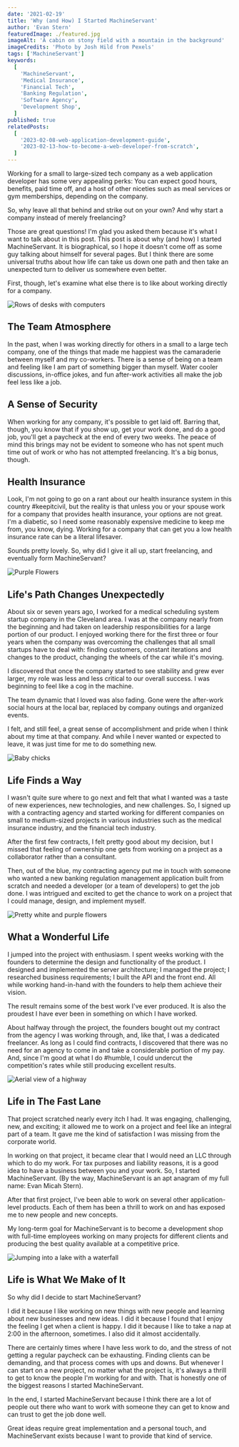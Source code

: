 ```yaml
---
date: '2021-02-19'
title: 'Why (and How) I Started MachineServant'
author: 'Evan Stern'
featuredImage: ./featured.jpg
imageAlt: 'A cabin on stony field with a mountain in the background'
imageCredits: 'Photo by Josh Hild from Pexels'
tags: ['MachineServant']
keywords:
  [
    'MachineServant',
    'Medical Insurance',
    'Financial Tech',
    'Banking Regulation',
    'Software Agency',
    'Development Shop',
  ]
published: true
relatedPosts:
  [
    '2023-02-08-web-application-development-guide',
    '2023-02-13-how-to-become-a-web-developer-from-scratch',
  ]
---
```


Working for a small to large-sized tech company as a web application developer has some very appealing perks: You can expect good hours, benefits, paid time off, and a host of other niceties such as meal services or gym memberships, depending on the company.

So, why leave all that behind and strike out on your own? And why start a company instead of merely freelancing?

Those are great questions! I'm glad you asked them because it's what I want to talk about in this post. This post is about why (and how) I started MachineServant. It is biographical, so I hope it doesn't come off as some guy talking about himself for several pages. But I think there are some universal truths about how life can take us down one path and then take an unexpected turn to deliver us somewhere even better.

First, though, let's examine what else there is to like about working directly for a company.

![Rows of desks with computers](./desks.jpg)

## The Team Atmosphere

In the past, when I was working directly for others in a small to a large tech company, one of the things that made me happiest was the camaraderie between myself and my co-workers. There is a sense of being on a team and feeling like I am part of something bigger than myself. Water cooler discussions, in-office jokes, and fun after-work activities all make the job feel less like a job.

## A Sense of Security

When working for any company, it's possible to get laid off. Barring that, though, you know that if you show up, get your work done, and do a good job, you'll get a paycheck at the end of every two weeks. The peace of mind this brings may not be evident to someone who has not spent much time out of work or who has not attempted freelancing. It's a big bonus, though.

## Health Insurance

Look, I'm not going to go on a rant about our health insurance system in this country #keepitcivil, but the reality is that unless you or your spouse work for a company that provides health insurance, your options are not great. I'm a diabetic, so I need some reasonably expensive medicine to keep me from, you know, dying. Working for a company that can get you a low health insurance rate can be a literal lifesaver.

Sounds pretty lovely. So, why did I give it all up, start freelancing, and eventually form MachineServant?

![Purple Flowers](./purple-flowers.jpg)

## Life's Path Changes Unexpectedly

About six or seven years ago, I worked for a medical scheduling system startup company in the Cleveland area. I was at the company nearly from the beginning and had taken on leadership responsibilities for a large portion of our product. I enjoyed working there for the first three or four years when the company was overcoming the challenges that all small startups have to deal with: finding customers, constant iterations and changes to the product, changing the wheels of the car while it's moving.

I discovered that once the company started to see stability and grew ever larger, my role was less and less critical to our overall success. I was beginning to feel like a cog in the machine.

The team dynamic that I loved was also fading. Gone were the after-work social hours at the local bar, replaced by company outings and organized events.

I felt, and still feel, a great sense of accomplishment and pride when I think about my time at that company. And while I never wanted or expected to leave, it was just time for me to do something new.

![Baby chicks](./baby-chicks.jpg)

<PhotoCredits
  href="https://www.pexels.com/photo/a-chick-on-a-person-s-palm-12471992/"
  credits="Photo by Sri  Bala"
/>

## Life Finds a Way

I wasn't quite sure where to go next and felt that what I wanted was a taste of new experiences, new technologies, and new challenges. So, I signed up with a contracting agency and started working for different companies on small to medium-sized projects in various industries such as the medical insurance industry, and the financial tech industry.

After the first few contracts, I felt pretty good about my decision, but I missed that feeling of ownership one gets from working on a project as a collaborator rather than a consultant.

Then, out of the blue, my contracting agency put me in touch with someone who wanted a new banking regulation management application built from scratch and needed a developer (or a team of developers) to get the job done. I was intrigued and excited to get the chance to work on a project that I could manage, design, and implement myself.

![Pretty white and purple flowers](./pretty-flowers.jpg)

## What a Wonderful Life

I jumped into the project with enthusiasm. I spent weeks working with the founders to determine the design and functionality of the product. I designed and implemented the server architecture; I managed the project; I researched business requirements; I built the API and the front end. All while working hand-in-hand with the founders to help them achieve their vision.

The result remains some of the best work I've ever produced. It is also the proudest I have ever been in something on which I have worked.

About halfway through the project, the founders bought out my contract from the agency I was working through, and, like that, I was a dedicated freelancer. As long as I could find contracts, I discovered that there was no need for an agency to come in and take a considerable portion of my pay. And, since I'm good at what I do #humble, I could undercut the competition's rates while still producing excellent results.

![Aerial view of a highway](./highway.jpg)

<PhotoCredits
  href="https://www.pexels.com/photo/aerial-photo-of-buildings-and-roads-681335/"
  credits="Photo by Aleksejs Bergmanis"
/>

## Life in The Fast Lane

That project scratched nearly every itch I had. It was engaging, challenging, new, and exciting; it allowed me to work on a project and feel like an integral part of a team. It gave me the kind of satisfaction I was missing from the corporate world.

In working on that project, it became clear that I would need an LLC through which to do my work. For tax purposes and liability reasons, it is a good idea to have a business between you and your work. So, I started MachineServant. (By the way, MachineServant is an apt anagram of my full name: Evan Micah Stern).

After that first project, I've been able to work on several other application-level products. Each of them has been a thrill to work on and has exposed me to new people and new concepts.

My long-term goal for MachineServant is to become a development shop with full-time employees working on many projects for different clients and producing the best quality available at a competitive price.

![Jumping into a lake with a waterfall](./waterfall.jpg)

## Life is What We Make of It

So why did I decide to start MachineServant?

I did it because I like working on new things with new people and learning about new businesses and new ideas. I did it because I found that I enjoy the feeling I get when a client is happy. I did it because I like to take a nap at 2:00 in the afternoon, sometimes. I also did it almost accidentally.

There are certainly times where I have less work to do, and the stress of not getting a regular paycheck can be exhausting. Finding clients can be demanding, and that process comes with ups and downs. But whenever I can start on a new project, no matter what the project is, it's always a thrill to get to know the people I'm working for and with. That is honestly one of the biggest reasons I started MachineServant.

In the end, I started MachineServant because I think there are a lot of people out there who want to work with someone they can get to know and can trust to get the job done well.

Great ideas require great implementation and a personal touch, and MachineServant exists because I want to provide that kind of service.
